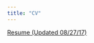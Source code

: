 ```yaml
---
title: "CV"
---
```


[Resume (Updated 08/27/17)](https://drive.google.com/file/d/0B7ci8QYHx8-USXJ4MlJ2dVVuSWM/view?usp=sharing)
